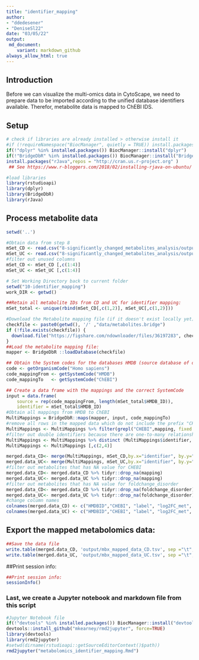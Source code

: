 ```yaml
---
title: "identifier_mapping"
author: 
- "ddedesener"
- "DeniseSl22"
date: "03/05/22"
output:
 md_document:
    variant: markdown_github
always_allow_html: true
---
```

## Introduction
Before we can visualize the multi-omics data in CytoScape, we need to prepare data to be imported according to the unified database identifiers available.
Therefor, metabolite data is mapped to ChEBI IDS.

## Setup
```r
# check if libraries are already installed > otherwise install it
#if (!requireNamespace("BiocManager", quietly = TRUE)) install.packages("BiocManager")
if(!"dplyr" %in% installed.packages()) BiocManager::install("dplyr")
if(!"BridgeDbR" %in% installed.packages()) BiocManager::install("BridgeDbR")
install.packages("rJava",repos = "http://cran.us.r-project.org" )
 ## See https://www.r-bloggers.com/2018/02/installing-rjava-on-ubuntu/ if you have issues with this package on Ubuntu.

#load libraries
library(rstudioapi)
library(dplyr)
library(BridgeDbR)
library(rJava)

```

## Process metabolite data
```r
setwd('..')

#Obtain data from step 8
mSet_CD <- read.csv("8-significantly_changed_metabolites_analysis/output/mbxData_CD.csv", na.strings=c("", "NA"))
mSet_UC <- read.csv("8-significantly_changed_metabolites_analysis/output/mbxData_UC.csv", na.strings=c("", "NA"))
#filter out unused columns
mSet_CD <- mSet_CD [,c(1:4)]
mSet_UC <- mSet_UC [,c(1:4)]

# Set Working Directory back to current folder
setwd("10-identifier_mapping")
work_DIR <- getwd()

##Retain all metabolite IDs from CD and UC for identifier mapping:
mSet_total <- unique(rbind(mSet_CD[,c(1,2)], mSet_UC[,c(1,2)]))

#Download the Metabolite mapping file (if it doesn't exist locally yet):
checkfile <- paste0(getwd(), '/' ,"data/metabolites.bridge")
if (!file.exists(checkfile)) {
  download.file("https://figshare.com/ndownloader/files/36197283", checkfile)
}
##Load the metabolite mapping file:
mapper <- BridgeDbR ::loadDatabase(checkfile)

## Obtain the System codes for the databases HMDB (source database of dataset) and ChEBI (intended output database)
code <- getOrganismCode("Homo sapiens")
code_mappingFrom <- getSystemCode("HMDB")
code_mappingTo   <- getSystemCode("ChEBI")

## Create a data frame with the mappings and the correct SystemCode
input = data.frame(
    source = rep(code_mappingFrom, length(mSet_total$HMDB_ID)),
    identifier = mSet_total$HMDB_ID)
#Obtain all mappings from HMDB to ChEBI
MultiMappings = BridgeDbR::maps(mapper, input, code_mappingTo)
#remove all rows in the mapped data which do not include the prefix "CHEBI"
MultiMappings <- MultiMappings %>% filter(grepl("CHEBI",mapping, fixed = TRUE))
#filter out double identifiers because there are one-to-many relationship between hmdb and chebi IDs
MultiMappings <- MultiMappings %>% distinct (MultiMappings$identifier, .keep_all = TRUE)
MultiMappings <- MultiMappings [,c(2,4)]

merged.data_CD<- merge(MultiMappings, mSet_CD,by.x="identifier", by.y="HMDB_ID",sort = TRUE, all.x = TRUE, all.y = TRUE)
merged.data_UC<- merge(MultiMappings, mSet_UC,by.x="identifier", by.y="HMDB_ID",sort = TRUE, all.x = TRUE, all.y = TRUE)
#filter out metabolites that has NA value for CHEBI
merged.data_CD<- merged.data_CD %>% tidyr::drop_na(mapping)
merged.data_UC<- merged.data_UC %>% tidyr::drop_na(mapping)
#filter out metabolites that has NA value for foldchange_disorder
merged.data_CD<- merged.data_CD %>% tidyr::drop_na(foldchange_disorder)
merged.data_UC<- merged.data_UC %>% tidyr::drop_na(foldchange_disorder)
#change column names
colnames(merged.data_CD) <- c("HMDBID","CHEBI", "label", "log2FC_met", "pvalue_met")
colnames(merged.data_UC) <- c("HMDBID","CHEBI", "label", "log2FC_met", "pvalue_met")
```

## Export the mapped metabolomics data:
```r
##Save the data file
write.table(merged.data_CD, 'output/mbx_mapped_data_CD.tsv', sep ="\t", row.names = FALSE)
write.table(merged.data_UC, 'output/mbx_mapped_data_UC.tsv', sep ="\t", row.names = FALSE)
```

##Print session info:
```r
##Print session info:
sessionInfo()
```

### Last, we create a Jupyter notebook and markdown file from this script
```r
#Jupyter Notebook file
if(!"devtools" %in% installed.packages()) BiocManager::install("devtools")
devtools::install_github("mkearney/rmd2jupyter", force=TRUE)
library(devtools)
library(rmd2jupyter)
#setwd(dirname(rstudioapi::getSourceEditorContext()$path))
rmd2jupyter("metabolomics_identifier_mapping.Rmd")
```


